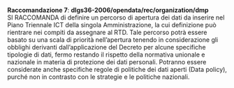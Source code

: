 ::: {#racc-7 .callout-note appearance="simple" icon=false .raccomandazione}
[**Raccomandazione 7**]{.testo-blu}: **dlgs36-2006/opendata/rec/organization/dmp**<br>
SI RACCOMANDA di definire un percorso di apertura dei dati da inserire nel Piano Triennale ICT della singola Amministrazione, la cui definizione può rientrare nei compiti da assegnare al RTD. Tale percorso potrà essere basato su una scala di priorità nell'apertura tenendo in considerazione gli obblighi derivanti dall'applicazione del Decreto per alcune specifiche tipologie di dati, fermo restando il rispetto della normativa unionale e nazionale in materia di protezione dei dati personali. Potranno essere considerate anche specifiche regole di politiche dei dati aperti (Data policy), purché non in contrasto con le strategie e le politiche nazionali.
:::

